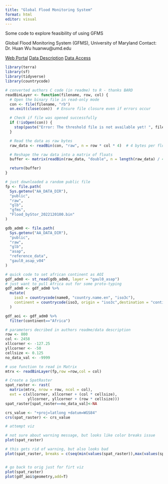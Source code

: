 ```yaml
---
title: "Global Flood Monitoring System"
format: html
editor: visual
---
```


Some code to explore feasibility of using GFMS

Global Flood Monitoring System (GFMS), University of Maryland
Contact: Dr. Huan Wu huanwu@umd.edu

[Web Portal](http://flood.umd.edu/)
[Data Description](http://eagle2.umd.edu/flood/GFMS_readme.pdf)
[Data Access](http://eagle2.umd.edu/flood/download/2023/202312/)

```r
library(terra)
library(sf)
library(tidyverse)
library(countrycode)

# converted authors C code (in readme) to R - thanks BARD
readBinLayer <- function(filename, row, col) {
  # Open the binary file in read-only mode
  con <- file(filename, "rb")
  on.exit(close(con))  # Ensure file closure even if errors occur

  # Check if file was opened successfully
  if (!isOpen(con)) {
    stop(paste("Error: The threshold file is not available yet! ", filename, sep = ""))
  }

  # Read the data as raw bytes
  raw_data <- readBin(con, "raw", n = row * col * 4)  # 4 bytes per float

  # Reshape the raw data into a matrix of floats
  buffer <- matrix(readBin(raw_data, "double", n = length(raw_data) / 4), nrow = row, ncol = col)

  return(buffer)
}
```


```r
# just downloaded a random public file
fp <- file.path(
  Sys.getenv("AA_DATA_DIR"),
  "public",
  "raw",
  "glb",
  "gfms",
  "Flood_byStor_2022120100.bin"
)

gdb_adm0 <- file.path(
  Sys.getenv("AA_DATA_DIR"),
  "public",
  "raw",
  "glb",
  "asap",
  "reference_data",
  "gaul0_asap_v04"
)
```

```r
# quick code to set african continent as AOI
gdf_adm0 <- st_read(gdb_adm0, layer = "gaul0_asap")
# just want to pull Africa out for some proto-typing
gdf_adm0 <- gdf_adm0 %>% 
  mutate(
    iso3 = countrycode(name0, "country.name.en", "iso3c"),
    continent = countrycode(iso3, origin = "iso3c",destination = "continent"),
  )

gdf_aoi <- gdf_adm0 %>% 
  filter(continent=="Africa")
```


```r

# parameters decribed in authors readme/data description
row <- 800
col <- 2458
xllcorner <- -127.25
yllcorner <- -50
cellsize <- 0.125
no_data_val <- -9999

# use function to read in Matrix
mtrx <- readBinLayer(fp,row =row,col = col) 

# Create a SpatRaster
spat_raster <- rast(
  matrix(mtrx, nrow = row, ncol = col),
  ext = c(xllcorner, xllcorner + (col * cellsize), 
          yllcorner, yllcorner + (row * cellsize)))
spat_raster[spat_raster==no_data_val]<-NA

crs_value <- "+proj=latlong +datum=WGS84"
crs(spat_raster) <- crs_value
```


```r
# attempt viz

# not sure about warning message, but looks like color breaks issue
plot(spat_raster)

# this gets rid of warning, but also looks bad
plot(spat_raster, breaks = c(seq(min(values(spat_raster)),max(values(spat_raster)), length.out = 10)), col = terrain.colors(10))


# go back to orig just for firt viz
plot(spat_raster)
plot(gdf_aoi$geometry,add=T)
```


